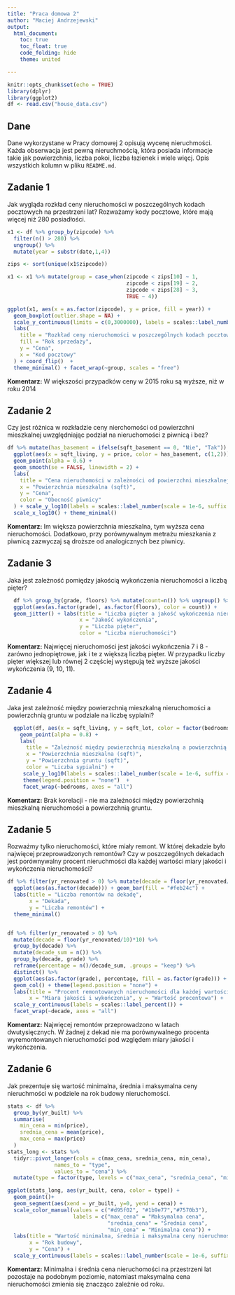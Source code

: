 ---
title: "Praca domowa 2"
author: "Maciej Andrzejewski"
output: 
  html_document:
    toc: true
    toc_float: true
    code_folding: hide
    theme: united

---

```{r setup, include=FALSE}
knitr::opts_chunk$set(echo = TRUE)
library(dplyr)
library(ggplot2)
df <- read.csv("house_data.csv")
```

## Dane 
Dane wykorzystane w Pracy domowej 2 opisują wycenę nieruchmości. Każda obserwacja jest pewną nieruchmością, która posiada informacje takie jak powierzchnia, liczba pokoi, liczba łazienek i wiele więcj. Opis wszystkich kolumn w pliku `README.md`.


## Zadanie 1

Jak wygląda rozkład ceny nieruchomości w poszczególnych kodach pocztowych na przestrzeni lat? Rozważamy kody pocztowe, które mają więcej niż 280 posiadłości.

```{r zadanie 1, message=FALSE, warning=FALSE}

x1 <- df %>% group_by(zipcode) %>% 
  filter(n() > 280) %>% 
  ungroup() %>% 
  mutate(year = substr(date,1,4))

zips <- sort(unique(x1$zipcode))

x1 <- x1 %>% mutate(group = case_when(zipcode < zips[10] ~ 1,
                                      zipcode < zips[19] ~ 2,
                                      zipcode < zips[28] ~ 3,
                                      TRUE ~ 4))

ggplot(x1, aes(x = as.factor(zipcode), y = price, fill = year)) +
  geom_boxplot(outlier.shape = NA) +
  scale_y_continuous(limits = c(0,3000000), labels = scales::label_number(scale = 1e-6, suffix = "mln $")) +
  labs(
    title = "Rozkład ceny nieruchomości w poszczególnych kodach pocztowych\nna przestrzeni lat",
    fill = "Rok sprzedaży",
    y = "Cena",
    x = "Kod pocztowy"
  ) + coord_flip()  +
  theme_minimal() + facet_wrap(~group, scales = "free")


```

**Komentarz:** W większości przypadków ceny w 2015 roku są wyższe, niż w roku 2014

## Zadanie 2

Czy jest różnica w rozkładzie ceny nierchomości od powierzchni mieszkalnej uwzględniając podział na nieruchomości z piwnicą i bez?

```{r zadanie 2, message=FALSE}

df %>% mutate(has_basement = ifelse(sqft_basement == 0, "Nie", "Tak")) %>% 
  ggplot(aes(x = sqft_living, y = price, color = has_basement, c(1,2))) +
  geom_point(alpha = 0.6) + 
  geom_smooth(se = FALSE, linewidth = 2) +
  labs(
    title = "Cena nieruchomości w zależności od powierzchni mieszkalnej",
    x = "Powierzchnia mieszkalna (sqft)",
    y = "Cena",
    color = "Obecność piwnicy"
  ) + scale_y_log10(labels = scales::label_number(scale = 1e-6, suffix = " mln $")) +
  scale_x_log10() + theme_minimal()

```

**Komentarz:** Im większa powierzchnia mieszkalna, tym wyższa cena nieruchomości. Dodatkowo, przy porównywalnym metrażu mieszkania z piwnicą zazwyczaj są droższe od analogicznych bez piwnicy.

## Zadanie 3

Jaka jest zależność pomiędzy jakością wykończenia nieruchomości a liczbą pięter? 

```{r zadanie 3, message=FALSE}

  df %>% group_by(grade, floors) %>% mutate(count=n()) %>% ungroup() %>% 
  ggplot(aes(as.factor(grade), as.factor(floors), color = count)) +
  geom_jitter() + labs(title = "Liczba pięter a jakość wykończenia nieruchomości",
                       x = "Jakość wykończenia",
                       y = "Liczba pięter",
                       color = "Liczba nieruchomości")

```

**Komentarz:** Najwięcej nieruchomości jest jakości wykończenia 7 i 8 - zarówno jednopiętrowe, jak i te z większą liczbą pięter. W przypadku liczby pięter większej lub równej 2 częściej występują też wyższe jakości wykończenia (9, 10, 11).

## Zadanie 4
Jaka jest zależność między powierzchnią mieszkalną nieruchomości a powierzchnią gruntu w podziale na liczbę sypialni?

```{r zadanie 4, message=FALSE}

  ggplot(df, aes(x = sqft_living, y = sqft_lot, color = factor(bedrooms))) +
    geom_point(alpha = 0.8) +
    labs(
      title = "Zależność między powierzchnią mieszkalną a powierzchnią gruntu\nw podziale na liczbę sypialni",
      x = "Powierzchnia mieszkalna (sqft)",
      y = "Powierzchnia gruntu (sqft)",
      color = "Liczba sypialni") + 
     scale_y_log10(labels = scales::label_number(scale = 1e-6, suffix = " mln"))+
     theme(legend.position = "none")  +
     facet_wrap(~bedrooms, axes = "all")

```

**Komentarz:** Brak korelacji - nie ma zależności między powierzchnią mieszkalną nieruchomości a powierzchnią gruntu.

## Zadanie 5
Rozważmy tylko nieruchomości, które miały remont. W której dekadzie było najwięcej przeprowadzonych remontów? Czy w poszczególnych dekadach jest porównywalny procent nieruchmości dla każdej wartości miary jakości i wykończenia nieruchomości?

```{r zadanie 5, message=FALSE}

df %>% filter(yr_renovated > 0) %>% mutate(decade = floor(yr_renovated/10)*10) %>% 
  ggplot(aes(as.factor(decade))) + geom_bar(fill = "#feb24c") +
  labs(title = "Liczba remontów na dekadę",
       x = "Dekada",
       y = "Liczba remontów") +
  theme_minimal()


df %>% filter(yr_renovated > 0) %>%
  mutate(decade = floor(yr_renovated/10)*10) %>% 
  group_by(decade) %>%
  mutate(decade_sum = n()) %>%
  group_by(decade, grade) %>% 
  reframe(percentage = n()/decade_sum, .groups = "keep") %>%
  distinct() %>% 
  ggplot(aes(as.factor(grade), percentage, fill = as.factor(grade))) +
  geom_col() + theme(legend.position = "none") + 
  labs(title = "Procent remontowanych nieruchomości dla każdej wartości miary i jakości\nwykończenia w podziale na dekady",
       x = "Miara jakości i wykończenia", y = "Wartość procentowa") +
  scale_y_continuous(labels = scales::label_percent()) +
  facet_wrap(~decade, axes = "all")

```

**Komentarz:** Najwięcej remontów przeprowadzono w latach dwutysięcznych. W żadnej z dekad nie ma porównywalnego procenta wyremontowanych nieruchomości pod względem miary jakości i wykończenia.

## Zadanie 6

Jak prezentuje się wartość minimalna, średnia i maksymalna ceny nieruchmości w podziele na rok budowy nieruchomości.

```{r zadanie 6, message=FALSE}

stats <- df %>%
  group_by(yr_built) %>%
  summarise(
    min_cena = min(price),
    srednia_cena = mean(price),
    max_cena = max(price)
  )
stats_long <- stats %>%
  tidyr::pivot_longer(cols = c(max_cena, srednia_cena, min_cena), 
               names_to = "type", 
               values_to = "cena") %>% 
  mutate(type = factor(type, levels = c("max_cena", "srednia_cena", "min_cena")))

ggplot(stats_long, aes(yr_built, cena, color = type)) +
  geom_point()+
  geom_segment(aes(xend = yr_built, y=0, yend = cena)) +
  scale_color_manual(values = c("#d95f02", "#1b9e77","#7570b3"),
                     labels = c("max_cena" = "Maksymalna cena", 
                                "srednia_cena" = "Średnia cena", 
                                "min_cena" = "Minimalna cena")) +
  labs(title = "Wartość minimalna, średnia i maksymalna ceny nieruchmości w podziale\nna rok budowy nieruchomości",
       x = "Rok budowy",
       y = "Cena") +
  scale_y_continuous(labels = scales::label_number(scale = 1e-6, suffix = " mln $"))

```

**Komentarz:** Minimalna i średnia cena nieruchomości na przestrzeni lat pozostaje na podobnym poziomie, natomiast maksymalna cena nieruchomości zmienia się znacząco zależnie od roku.